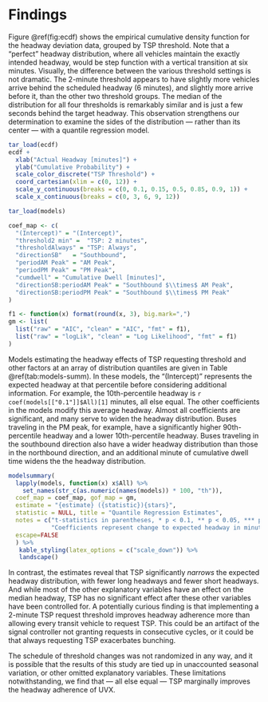 # Findings

Figure \@ref(fig:ecdf) shows the empirical cumulative density function for the 
headway deviation data, grouped by TSP threshold. Note that a "perfect"
headway distribution, where all vehicles maintain the exactly intended headway,
would be step function with a vertical transition at six minutes. 
Visually, the difference  between the various threshold settings is not dramatic. 
The 2-minute threshold appears to have slightly more vehicles arrive behind the
scheduled headway (6 minutes), and slightly more arrive before it, than the
other two threshold groups. The median of the distribution for all
four thresholds is remarkably similar and is just a few seconds behind the target
headway. This observation strengthens our determination to examine the sides of
the distribution --- rather than its center --- with a quantile regression model.

```r
tar_load(ecdf)
ecdf + 
  xlab("Actual Headway [minutes]") +
  ylab("Cumulative Probability") +
  scale_color_discrete("TSP Threshold") + 
  coord_cartesian(xlim = c(0, 12)) +
  scale_y_continuous(breaks = c(0, 0.1, 0.15, 0.5, 0.85, 0.9, 1)) +
  scale_x_continuous(breaks = c(0, 3, 6, 9, 12))
```


```r
tar_load(models)

coef_map <- c(
  "(Intercept)" = "(Intercept)", 
  "threshold2 min" =  "TSP: 2 minutes",
  "thresholdAlways" = "TSP: Always",
  "directionSB"   = "Southbound", 
  "periodAM Peak" = "AM Peak", 
  "periodPM Peak" = "PM Peak", 
  "cumdwell" = "Cumulative Dwell [minutes]", 
  "directionSB:periodAM Peak" = "Southbound $\\times$ AM Peak",  
  "directionSB:periodPM Peak" = "Southbound $\\times$ PM Peak"
)

f1 <- function(x) format(round(x, 3), big.mark=",")
gm <- list(
  list("raw" = "AIC", "clean" = "AIC", "fmt" = f1),
  list("raw" = "logLik", "clean" = "Log Likelihood", "fmt" = f1)
)
```

Models estimating the headway effects of TSP requesting threshold and other factors 
at an array of distribution quantiles are given in Table \@ref(tab:models-summ).
In these models, the "(Intercept)" represents the expected headway at that percentile
before considering additional information. For example, the 10th-percentile headway
is `r coef(models[["0.1"]]$All)[1]` minutes, all else equal. The other
coefficients in the models modify this average headway. Almost all coefficients are 
significant, and many serve to widen the headway distribution.
Buses traveling in the PM peak, for example, have a significantly higher 
90th-percentile headway and a lower 10th-percentile headway. Buses traveling in the
southbound direction also have a wider headway distribution than those in the 
northbound direction, and an additional minute of cumulative dwell time widens the 
the headway distribution. 

```r
modelsummary(
  lapply(models, function(x) x$All) %>% 
    set_names(str_c(as.numeric(names(models)) * 100, "th")),
  coef_map = coef_map, gof_map = gm,
  estimate = "{estimate} ({statistic}){stars}",
  statistic = NULL, title = "Quantile Regression Estimates", 
  notes = c("t-statistics in parentheses, * p < 0.1, ** p < 0.05, *** p < 0.01",
            "Coefficients represent change to expected headway in minutes."),
  escape=FALSE
  ) %>%
   kable_styling(latex_options = c("scale_down")) %>%
   landscape()
```

In contrast, the estimates reveal that TSP significantly 
*narrows* the expected headway distribution, with fewer long headways and fewer
short headways. And while most of the other explanatory variables have 
an effect on the median headway, TSP has no significant effect after these other 
variables have been controlled for. 
A potentially curious finding is that implementing a 2-minute TSP request
threshold improves headway adherence more than allowing every transit vehicle to
request TSP. This could be an artifact of the signal controller not
granting requests in consecutive cycles, or it could be that always requesting TSP
exacerbates bunching.

The schedule of threshold changes was not randomized in any way,
and it is possible that the results of this study are tied up in unaccounted
seasonal variation, or other omitted explanatory variables. These limitations
notwithstanding, we find that --- all else equal --- TSP marginally improves the
headway adherence of UVX. 
